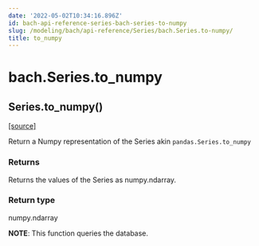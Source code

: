 ```yaml
---
date: '2022-05-02T10:34:16.896Z'
id: bach-api-reference-series-bach-series-to-numpy
slug: /modeling/bach/api-reference/Series/bach.Series.to-numpy/
title: to_numpy
---
```


# bach.Series.to_numpy

<div class="method">

<h2 class="signature-method"><span class="additional-name">Series.</span><span class="name">to_numpy(</span><small class="parameter-list"></small>)</h2>


&#8203;<span class="view-source">[[source]](https://github.com/objectiv/objectiv-analytics/blob/main/bach/bach/series/series.py)</span>

<div class="content">

Return a Numpy representation of the Series akin `pandas.Series.to_numpy`


### Returns

Returns the values of the Series as numpy.ndarray.



### Return type

numpy.ndarray


**NOTE**: This function queries the database.


</div>

</div>
